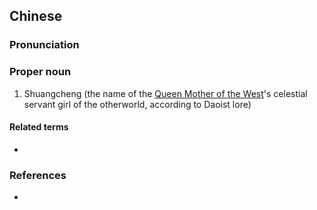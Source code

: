 {{also|双成}}
==Chinese==
{{zh-forms|s=双成}}

===Pronunciation===
{{zh-pron
|m=Shuāngchéng
|cat=pn
}}

===Proper noun===
{{zh-proper noun}}

# {{lb|zh|archaic}} Shuangcheng (the name of the [[w:Queen Mother of the West|Queen Mother of the West]]'s celestial servant girl of the otherworld, according to Daoist lore)

====Related terms====
* {{l|zh|小玉}}

===References===
* {{sourcelite|Song of Everlasting Regret}}